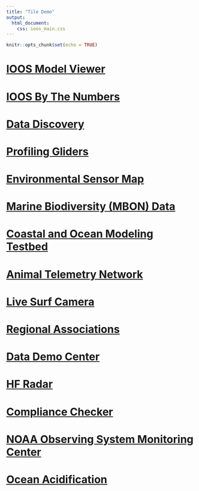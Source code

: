 ```yaml
---
title: "Tile Demo"
output:
  html_document:
    css: ioos_main.css
---
```


```r
knitr::opts_chunk$set(echo = TRUE)
```


<div id="grid-container" class="container"><div class="row"><div class="col-md-12"><div class="grid" data-masonry='{"itemSelector": ".grid-item", "columnWidth": ".grid-item.onexone"}'>

  <a class="grid-item twoxone ioos-eds" href="https://eds.ioos.us/">
  <div class="tile-wrap"><h1>IOOS Model Viewer</h1></div>
  </a>
  
  <a class="grid-item onexone metrics orange" href="//ioos.noaa.gov/about/ioos-by-the-numbers/" target="_blank">
  <div class="tile-wrap"><h1>IOOS By The Numbers</h1><span class="glyphicon glyphicon-signal" aria-hidden="true"></span></div>
  </a>
  
  <a class="grid-item onexone data-discovery aqua" href="https://data.ioos.us">
  <div class="tile-wrap"><h1>Data Discovery</h1><span class="glyphicon glyphicon-search" aria-hidden="true"></span></div>
  </a>
  
  <a class="grid-item twoxone glider-dac" href="https://gliders.ioos.us/">
  <div class="tile-wrap"><h1>Profiling Gliders</h1></div>
  </a>
  
  <a class="grid-item twoxtwo sensor-map" href="https://sensors.ioos.us/">
  <div class="tile-wrap"><h1>Environmental Sensor Map</h1></div>
  </a>
  
  <a class="grid-item onexone mbon" href="https://mbon.ioos.us">
  <div class="tile-wrap"><h1>Marine Biodiversity (MBON) Data</h1></div>
  </a>
  
  <a class="grid-item onexone comt aqua" href="https://comt.ioos.us">
  <div class="tile-wrap"><h1>Coastal and Ocean Modeling Testbed</h1></div>
  </a>
  
  <a class="grid-item twoxone atn" href="//atn.ioos.us">
  <div class="tile-wrap"><h1>Animal Telemetry Network</h1></div>
  </a>
  
  <a class="grid-item onexone surf-cam" href="/surf-cam">
  <div class="tile-wrap"><h1>Live Surf Camera</h1></div>
  </a>
  
  <a class="grid-item onexone regional-associations orange" href="/regions">
  <div class="tile-wrap"><h1>Regional Associations</h1></div>
  </a>
  
  <a class="grid-item onexone data-demo-center" href="https://ioos.github.io/notebooks_demos/" target="_blank">
  <div class="tile-wrap"><h1>Data Demo Center</h1></div>
  </a>
  
  <a class="grid-item twoxone hf-radar" href="//hfradar.ioos.us">
  <div class="tile-wrap"><h1>HF Radar</h1></div>
  </a>
  
  <a class="grid-item onexone compliance-checker aqua" href="/compliance-checker">
  <div class="tile-wrap"><h1>Compliance Checker</h1><span class="glyphicon glyphicon-ok" aria-hidden="true"></span></div>
  </a>
  
  <a class="grid-item twoxone osmc" href="//osmc.ioos.us">
  <div class="tile-wrap"><h1>NOAA Observing System Monitoring Center</h1></div>
  </a>
  
  <a class="grid-item twoxone ocean-acidification" href="//oa.ioos.us">
  <div class="tile-wrap"><h1>Ocean Acidification</h1></div>
  </a>
</div></div></div></div>
